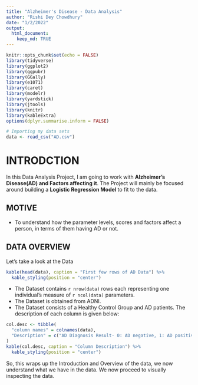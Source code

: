 ```yaml
---
title: "Alzheimer's Disease - Data Analysis"
author: "Rishi Dey Chowdhury"
date: "1/2/2022"
output: 
  html_document:
    keep_md: TRUE
---
```


```r
knitr::opts_chunk$set(echo = FALSE)
library(tidyverse)
library(ggplot2)
library(ggpubr)
library(GGally)
library(e1071)
library(caret)
library(modelr)
library(yardstick)
library(jtools)
library(knitr)
library(kableExtra)
options(dplyr.summarise.inform = FALSE)
```

```r
# Importing my data sets
data <- read_csv("AD.csv")
```

# INTRODCTION

In this Data Analysis Project, I am going to work with **Alzheimer's Disease(AD) and Factors affecting it**. The Project will mainly be focused around building a **Logistic Regression Model** to fit to the data.

## MOTIVE

-   To understand how the parameter levels, scores and factors affect a person, in terms of them having AD or not.

## DATA OVERVIEW

Let's take a look at the Data

```r
kable(head(data), caption = "First few rows of AD Data") %>%
  kable_styling(position = "center")
```

- The Dataset contains `r nrow(data)` rows each representing one individual's measure of `r ncol(data)` parameters.
- The Dataset is obtained from ADNI.
- The Dataset consists of a Healthy Control Group and AD patients.
The description of each column is given below:
```r
col.desc <- tibble(
  "column names" = colnames(data),
  "Description" = c("AD Diagnosis Result- 0: AD negative, 1: AD positive", "Age", "Gender", "Education Level", "Biomarker measure after administration of 18F-FDG", "Biomarker measure after administration of AV45", "Nomalized Hippocampus Volume", "APOE2 Gene- 0: Variant Absent, 1: Variant Present", "APOE4 Gene- 0: Variant Absent, 1: Variant Present", "specific gene- 0: Variant Absent, 1: Variant Present", "specific gene- 0: Variant Absent, 1: Variant Present", "specific gene- 0: Variant Absent, 1: Variant Present", "specific gene- 0: Variant Absent, 1: Variant Present", "specific gene- 0: Variant Absent, 1: Variant Present", "specific gene- 0: Variant Absent, 1: Variant Present", "specific gene- 0: Variant Absent, 1: Variant Present", "Mental Medical Examination Score", "Neurobattery Score", "ID of Individual")
)
kable(col.desc, caption = "Column Description") %>%
  kable_styling(position = "center")
```

So, this wraps up the Introduction and Overview of the data, we now understand what we have in the data. We now proceed to visually inspecting the data.

